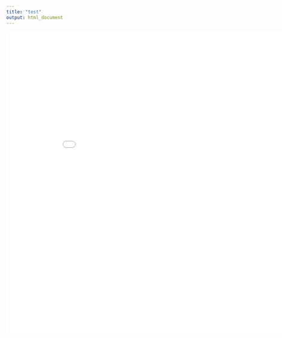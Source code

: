 ```yaml
---
title: "test"
output: html_document
---
```




<iframe width="900" height="800" frameborder="0" scrolling="no" src="//plot.ly/~wlperry/1.embed"></iframe>



